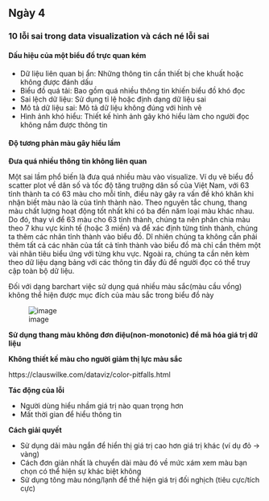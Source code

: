 ## Ngày 4 {-}

### 10 lỗi sai trong data visualization và cách né lỗi sai {-}

#### Dấu hiệu của một biểu đồ trực quan kém {-}

- Dữ liệu liên quan bị ẩn: Những thông tin cần thiết bị che khuất hoặc không được đánh dấu
- Biểu đồ quá tải: Bao gồm quá nhiều thông tin khiến biểu đồ khó đọc
- Sai lệch dữ liệu: Sử dụng tỉ lệ  hoặc định dạng dữ liệu sai
- Mô tả dữ liệu sai: Mô tả dữ liệu không đúng với hình vẽ
- Hình ảnh khó hiểu: Thiết kế hình ảnh gây khó hiểu làm cho người đọc không nắm được thông tin

#### Độ tương phản màu gây hiểu lầm {-}

**Đưa quá nhiều thông tin không liên quan**

Một sai lầm phổ biến là đưa quá nhiều màu vào visualize. Ví dụ vẽ biểu đồ scatter plot về dân số và tốc độ tăng trưởng dân số của Việt Nam, với 63 tỉnh thành ta có 63 màu cho mỗi tỉnh, điều này gây ra vấn đề khó khăn khi nhận biết màu nào là của tỉnh thành nào. Theo nguyên tắc chung, thang màu chất lượng hoạt động tốt nhất khi có ba đến năm loại màu khác nhau. Do đó, thay vì để 63 màu cho 63 tỉnh thành, chúng ta nên phân chia màu theo 7 khu vực kinh tế (hoặc 3 miền) và để xác định từng tỉnh thành, chúng ta thêm các nhãn tỉnh thành vào biểu đồ. Dĩ nhiên chúng ta không cần phải thêm tất cả các nhãn của tất cả tỉnh thành vào biểu đồ mà chỉ cần thêm một vài nhãn tiêu biểu ứng với từng khu vực. Ngoài ra, chúng ta cần nên kèm theo dữ liệu dạng bảng với các thông tin đầy đủ để người đọc có thể truy cập toàn bộ dữ liệu.


Đối với dạng barchart việc sử dụng quá nhiều màu sắc(màu cầu vồng) không thể hiện được mục đích của màu sắc trong biểu đồ này

![image](https://clauswilke.com/dataviz/pitfalls_of_color_use_files/figure-html/popgrowth-US-rainbow-1.png)


**Sử dụng thang màu không đơn điệu(non-monotonic) để mã hóa giá trị dữ liệu**

**Không thiết kế màu cho người giảm thị lực màu sắc**

https://clauswilke.com/dataviz/color-pitfalls.html


**Tác động của lỗi**

- Người dùng hiểu nhầm giá trị nào quan trọng hơn
- Mất thời gian để hiểu thông tin

**Cách giải quyết**

- Sử dụng dải màu ngắn để hiển thị giá trị cao hơn giá trị khác (ví dụ đỏ -> vàng)
- Cách đơn giản nhất là chuyển dài màu đó về mức xám xem màu bạn chọn có thể hiện sự khác biệt không
- Sử dụng tông màu nóng/lạnh để thể hiện giá trị đối nghịch (tiêu cực/tích cực)